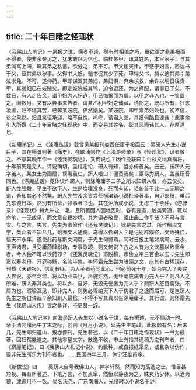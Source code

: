 ```yaml
---
---
---
```

title: 二十年目睹之怪现状
---



 《我佛山人笔记》一果报之说，儒者不谈，然有时相值之巧，虽欲谓之非果报而不得者，使非余亲见之，犹未敢以为信也。临桂某甲，讯其姓名，本宦家子，与其弟同寓上海，瞰其弟之私蓄，欲分之，弟不可。甲父宦天津，甲惑于妇言，密达书于父，诬其弟以秽事。父得书大怒，驰书促其少子死。甲得父书，持以迫其弟；弟泣求免，不可，遂仰药。甲即谋鬻其弟妇，弟妇惧，奔余求救，余许以明日往责甲，其弟妇已在妓院矣。即走妓院威其鸨，迫令退还，为之择配，谓事已了矣。不数日，有人走告余，谓甲妇为人拐逃，甲已悔恨而为僧。以甲之非人也，一笑置之。阅数月，又有以异事来告者，谓某乙利甲妇之储藏，诱拐之，既尽所有，狂恣凌虐，妇不堪其苦，已奔某妓院，俨然娼矣。某妓院。即甲鬻弟妇处也。初不信，访之果然。妇且笑语承迎，略不自愧。呜呼，请君入瓮，其报何酷且速哉！此事余引入所撰《二十年目睹之怪现状》中，而变易其姓名，彰其恶而讳其人，存厚道也。

 《新庵笔记》三 《涤庵丛话》载曾见某报刊娄西任庸子投函云：吴研人先生小说巨子，其在横滨则著《痛史》，在歇浦则作《上海游骖录》与《怪现状》，识者敬之。不意其晚年作一《还我灵魂记》，又何说也？因作挽联曰：百战文坛真福将，十年前死是完人。评说确切，盖棺定论，研人有知，当亦俯首矣。云云。按趼人元字茧人，某女士为画扇，误署茧仁，趼人唶曰：僵蚕我矣！亟易为趼人。盖茧研音同也。《涤庵丛话》竟体误作趼人，则涤庵庸子二子之所以知趼人者，亦云仅矣。趼人性强毅，平生不欲下人，坐是坎壈没身，死而有知，讵俯首于此一二无聊之语，吾知其必不然矣。趼人先生及余皆尝任横滨新小说社译著事，自沪邮稿，虽后先东渡日本，然别有所营，非事著书也。其在沪所成小说，无虑三十余种，《游骖录》《怪现状》特九牛之一毛。且所著因人因地因时，各有变态，触类旁通，辄以命笔，一无成见，而文章自臻妙境。其为读者敬爱，讵止此三作乎哉？不可与言安、与之言，失言，先生为市侩作《还我灵魂记》，犹是失言之过。所作酬应文字，类此者不知凡几，殆亦文人通病，乌得以咎趼人？是记别辟蹊径，文致殊佳，惜天不永年，遂使此药与斯文同腐，于先生何憾焉。同时日报主笔如病鸳、云水、玉声诸君，且受庸药肆剧场，专事歌颂，则又何说？古之人有为文谀墓以致重金者，今人独不可以谀药邪？《还我灵魂记》甫脱稿，市侩立奉三百金以去；先生即资以寿老母，开筵称觞，名流毕集。李怀霜先生尝为骈俪之文，庆其有古稀现存，刊载《天铎报》，信而有征。为人子者苟同此心，何必前死十年，始为完人？夫完人界说，亦至泛滥，将以功业盖世，声施烂然，无纤毫疵病者为完人乎？则凡人之所难，趼人非其类也。将以乡、自好，无毁无誉者为完人乎？则趼人怒目翕张，不屑为也。瑕瑜互见，即非完人，则势必胥纳天下人于伪君子之途而后可，是岂趼人先生之所自许哉？余知趼人最稔，不得不写其真以告涤庵庸子。其行谊，则怀霜先生《我佛山人传》言之綦详，不更赞一辞。

 《我佛山人笔记序》南海吴趼人先生以小说名于世，每有撰述，无不倾动一时。余于清光绪丙午丁末之际，创刊《月月小说》，延先生主笔政。此报颇有名；后未几，先生即归道山，报亦停刊。先生著述，以《二十年目睹之怪现状》一书为最著，固妇孺能道之。其他零星文字，散逸不收，市上有拾其遗稿为之刊布者，曰《趼廛笔记》，曰《我佛山人札记小说》，约数种。或自报纸采录，或且杂以伪作，要非先生所乐为刊布者也。……民国四年三月，休宁汪维甫序。

 《新世说》四 　　吴趼人自号我佛山人，神宇轩然，然而知为高逸之士，惟目甚短视。每有所著述，下笔万言，不加点窜，然恒以静夜为之，昧爽乃少休。以酒为粮，或逾月不一饭。 吴名沃尧，广东南海人，光绪时以小说名于沪。